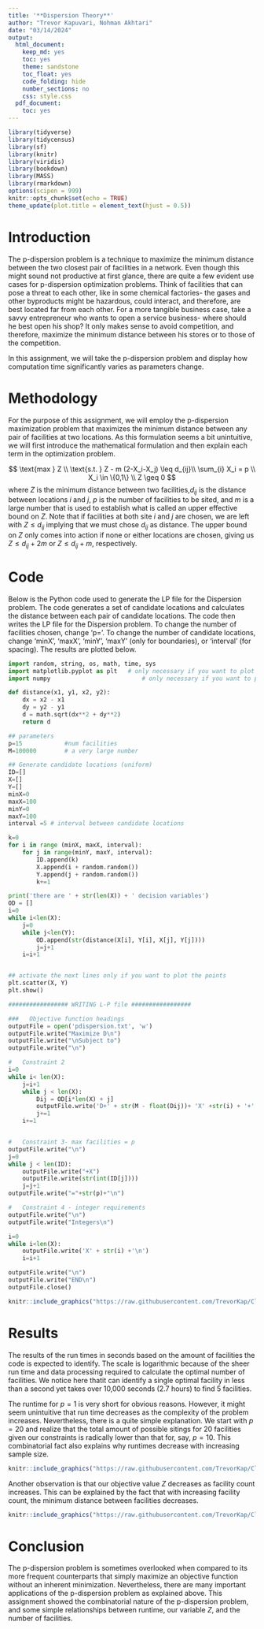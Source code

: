 ```yaml
---
title: '**Dispersion Theory**'
author: "Trevor Kapuvari, Nohman Akhtari"
date: "03/14/2024"
output:
  html_document:
    keep_md: yes
    toc: yes
    theme: sandstone
    toc_float: yes
    code_folding: hide
    number_sections: no
    css: style.css
  pdf_document:
    toc: yes
---
```

```r
library(tidyverse)
library(tidycensus)
library(sf)
library(knitr)
library(viridis)
library(bookdown)
library(MASS)
library(rmarkdown)
options(scipen = 999)
knitr::opts_chunk$set(echo = TRUE)
theme_update(plot.title = element_text(hjust = 0.5))
```

# Introduction
The p-dispersion problem is a technique to maximize the minimum distance between the two closest pair of facilities in a network. Even though this might sound not productive at first glance, there are quite a few evident use cases for p-dispersion optimization problems. Think of facilities that can pose a threat to each other, like in some chemical factories- the gases and other byproducts might be hazardous, could interact, and therefore, are best located far from each other. For a more tangible business case, take a savvy entrepreneur who wants to open a service business- where should he best open his shop? It only makes sense to avoid competition, and therefore, maximize the minimum distance between his stores or to those of the competition.

In this assignment, we will take the p-dispersion problem and display how computation time significantly varies as parameters change. 


# Methodology
For the purpose of this assignment, we will employ the p-dispersion maximization problem that maximizes the minimum distance between any pair of facilities at two locations. As this formulation seems a bit unintuitive, we will first introduce the mathematical formulation and then explain each term in the optimization problem. 


$$
\text{max } Z \\
\text{s.t. } Z - m (2-X_i-X_j) \leq d_{ij}\\
\sum_{i} X_i = p \\
X_i \in \{0,1\} \\
Z \geq 0
$$
where $Z$ is the minimum distance between two facilities,$d_{ij}$ is the distance between locations $i$ and $j,$ $p$ is the number of facilities to be sited, and $m$ is a large number that is used to establish what is called an upper effective bound on $Z$. Note that if facilities at both site $i$ and $j$ are chosen, we are left with $Z \leq d_{ij}$ implying that we must chose $d_{ij}$ as distance. The upper bound on $Z$ only comes into action if none or either locations are chosen, giving us $Z \leq d_{ij}+2m$ or $Z \leq d_{ij}+m,$ respectively.



# Code
Below is the Python code used to generate the LP file for the Dispersion problem. The code generates a set of candidate locations and calculates the distance between each pair of candidate locations. The code then writes the LP file for the Dispersion problem. To change the number of facilities chosen, change 'p='. To change the number of candidate locations, change 'minX', 'maxX', 'minY', 'maxY' (only for boundaries), or 'interval' (for spacing). The results are plotted below.
```Python
import random, string, os, math, time, sys
import matplotlib.pyplot as plt   # only necessary if you want to plot
import numpy                          # only necessary if you want to plot

def distance(x1, y1, x2, y2):
    dx = x2 - x1
    dy = y2 - y1
    d = math.sqrt(dx**2 + dy**2)
    return d

## parameters
p=15            #num facilities
M=100000        # a very large number

## Generate candidate locations (uniform)
ID=[]
X=[]
Y=[]
minX=0
maxX=100
minY=0
maxY=100 
interval =5 # interval between candidate locations

k=0
for i in range (minX, maxX, interval):
    for j in range(minY, maxY, interval):
        ID.append(k)
        X.append(i + random.random())
        Y.append(j + random.random())
        k+=1

print('there are ' + str(len(X)) + ' decision variables')
OD = []
i=0
while i<len(X):
    j=0
    while j<len(Y):
        OD.append(str(distance(X[i], Y[i], X[j], Y[j])))
        j=j+1
    i=i+1


## activate the next lines only if you want to plot the points
plt.scatter(X, Y)
plt.show()

################# WRITING L-P file ################# 

###   Objective function headings
outputFile = open('pdispersion.txt', 'w')
outputFile.write("Maximize D\n")
outputFile.write("\nSubject to")
outputFile.write("\n")

#   Constraint 2 
i=0
while i< len(X):
    j=i+1
    while j < len(X):
        Dij = OD[i*len(X) + j]
        outputFile.write('D+' + str(M - float(Dij))+ 'X' +str(i) + '+' + str(M- float(Dij)) + 'X' +str(j) +'<= ' +str((2*M) - float(Dij)) + '\n') 
        j+=1
    i+=1


#   Constraint 3- max facilities = p
outputFile.write("\n")
j=0
while j < len(ID):
    outputFile.write("+X")
    outputFile.write(str(int(ID[j])))
    j=j+1
outputFile.write("="+str(p)+"\n")

#   Constraint 4 - integer requirements
outputFile.write("\n") 
outputFile.write("Integers\n")

i=0
while i<len(X):
    outputFile.write('X' + str(i) +'\n')
    i=i+1

outputFile.write("\n")
outputFile.write("END\n")
outputFile.close()
```

```r
knitr::include_graphics("https://raw.githubusercontent.com/TrevorKap/Classes_MUSA/998862e2b8c02a1738a5787e077c54fa56018b97/SpatialOptimization/PydispersionResult.png")

```

# Results
The results of the run times in seconds based on the amount of facilities the code is expected to identify. The scale is logarithmic because of the sheer run time and data processing required to calculate the optimal number of facilities. We notice here thatit can identify a single optimal facility in less than a second yet takes over 10,000 seconds (2.7 hours) to find 5 facilities. 

The runtime for $p = 1$ is very short for obvious reasons. However, it might seem unintuitive that run time decreases as the complexity of the problem increases. Nevertheless, there is a quite simple explanation. We start with $p = 20$ and realize that the total amount of possible sitings for 20 facilities given our constraints is radically lower than that for, say, $p = 10.$ This combinatorial fact also explains why runtimes decrease with increasing sample size.

```r
knitr::include_graphics("https://raw.githubusercontent.com/TrevorKap/Classes_MUSA/main/SpatialOptimization/images/FacilityCountP4.png")

```


Another observation is that our objective value $Z$ decreases as facility count increases. This can be explained by the fact that with increasing facility count, the minimum distance between facilities decreases. 

```r
knitr::include_graphics("https://raw.githubusercontent.com/TrevorKap/Classes_MUSA/main/SpatialOptimization/images/FacilityCountvOV4.png")

```

# Conclusion
The p-dispersion problem is sometimes overlooked when compared to its more frequent counterparts that simply maximize an objective function without an inherent minimization. Nevertheless, there are many important applications of the p-dispersion problem as explained above. This assignment showed the combinatorial nature of the p-dispersion problem, and some simple relationships between runtime, our variable $Z,$ and the number of facilities.
